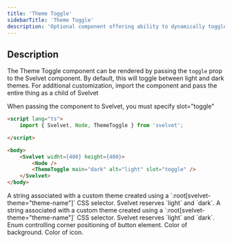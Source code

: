 ```yaml
---
title: 'Theme Toggle'
sidebarTitle: 'Theme Toggle'
description: 'Optional component offering ability to dynamically toggle between themes'
---
```


## Description

The Theme Toggle component can be rendered by passing the `toggle` prop to the Svelvet component. By default, this will toggle between light and dark themes. For additional customization, import the component and pass the entire thing as a child of Svelvet

<Note>When passing the component to Svelvet, you must specify slot="toggle"</Note>

```HTML
<script lang="ts">
	import { Svelvet, Node, ThemeToggle } from 'svelvet';

</script>

<body>
    <Svelvet widht={400} height={400}>
        <Node />
        <ThemeToggle main="dark" alt="light" slot="toggle" />
    </Svelvet>
</body>
```

<ResponseField name="main" type="string" default="light">
	A string associated with a custom theme created using a `:root[svelvet-theme="theme-name"]` CSS
	selector. Svelvet reserves `light` and `dark`.
</ResponseField>
<ResponseField name="alt" type="string" default="dark">
	A string associated with a custom theme created using a `:root[svelvet-theme="theme-name"]` CSS
	selector. Svelvet reserves `light` and `dark`.
</ResponseField>
<ResponseField name="corner" type="NE | SE | NW | SW" default="NE">
	Enum controlling corner positioning of button element.
</ResponseField>
<ResponseField name="bgColor" type="CSS Color String" default="theme dependent">
	Color of background.
</ResponseField>
<ResponseField name="iconColor" type="CSS Color String" default="theme dependent">
	Color of icon.
</ResponseField>
